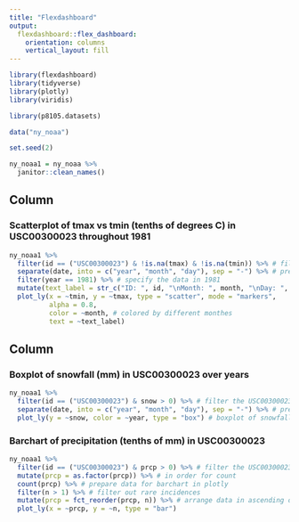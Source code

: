 ```yaml
---
title: "Flexdashboard"
output: 
  flexdashboard::flex_dashboard:
    orientation: columns
    vertical_layout: fill
---
```


```r
library(flexdashboard)
library(tidyverse)
library(plotly)
library(viridis)

library(p8105.datasets)
```

```r
data("ny_noaa")

set.seed(2)

ny_noaa1 = ny_noaa %>% 
  janitor::clean_names()
```


Column {data-width=650}
-----------------------------------------------------------------------

### Scatterplot of tmax vs tmin (tenths of degrees C) in USC00300023 throughout 1981

```r
ny_noaa1 %>% 
  filter(id == ("USC00300023") & !is.na(tmax) & !is.na(tmin)) %>% # filter the USC00300023 id and related tmax & tmin data
  separate(date, into = c("year", "month", "day"), sep = "-") %>% # prepare data to filter the "year" and "month"
  filter(year == 1981) %>% # specify the data in 1981
  mutate(text_label = str_c("ID: ", id, "\nMonth: ", month, "\nDay: ", day)) %>% # text label related to id and date
  plot_ly(x = ~tmin, y = ~tmax, type = "scatter", mode = "markers",
          alpha = 0.8, 
          color = ~month, # colored by different monthes
          text = ~text_label)
```

Column {data-width=350}
-----------------------------------------------------------------------

### Boxplot of snowfall (mm) in USC00300023 over years

```r
ny_noaa1 %>% 
  filter(id == ("USC00300023") & snow > 0) %>% # filter the USC00300023 id and related available snow data
  separate(date, into = c("year", "month", "day"), sep = "-") %>% # prepare data to filter the "year"
  plot_ly(y = ~snow, color = ~year, type = "box") # boxplot of snowfall separately for each year
```

### Barchart of precipitation (tenths of mm) in USC00300023

```r
ny_noaa1 %>% 
  filter(id == ("USC00300023") & prcp > 0) %>% # filter the USC00300023 id and related available precipitation data
  mutate(prcp = as.factor(prcp)) %>% # in order for count
  count(prcp) %>% # prepare data for barchart in plotly
  filter(n > 1) %>% # filter out rare incidences
  mutate(prcp = fct_reorder(prcp, n)) %>% # arrange data in ascending order
  plot_ly(x = ~prcp, y = ~n, type = "bar")
```



